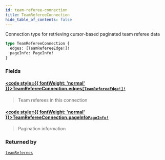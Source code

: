 ```yaml
---
id: team-referee-connection
title: TeamRefereeConnection
hide_table_of_contents: false
---
```








Connection type for retrieving cursor-based paginated team referee data

```graphql
type TeamRefereeConnection {
  edges: [TeamRefereeEdge!]!
  pageInfo: PageInfo!
}
```


### Fields

#### [<code style={{ fontWeight: 'normal' }}>TeamRefereeConnection.<b>edges</b></code>](#)<Bullet />[`[TeamRefereeEdge!]!`](/testnet/api/graphql/objects/team-referee-edge) <Badge class="secondary" text="non-null"/> <Badge class="secondary" text="object"/>
> Team referees in this connection
> 

#### [<code style={{ fontWeight: 'normal' }}>TeamRefereeConnection.<b>pageInfo</b></code>](#)<Bullet />[`PageInfo!`](/testnet/api/graphql/objects/page-info) <Badge class="secondary" text="non-null"/> <Badge class="secondary" text="object"/>
> Pagination information
> 



### Returned by

[`teamReferees`](/testnet/api/graphql/queries/team-referees)  <Badge class="secondary" text="query"/>



